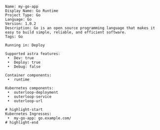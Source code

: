 ```console
Name: my-go-app
Display Name: Go Runtime
Project Type: Go
Language: Go
Version: 1.0.2
Description: Go is an open source programming language that makes it easy to build simple, reliable, and efficient software.
Tags: Go

Running in: Deploy

Supported astra features:
 •  Dev: true
 •  Deploy: true
 •  Debug: false

Container components:
 •  runtime

Kubernetes components:
 •  outerloop-deployment
 •  outerloop-service
 •  outerloop-url

# highlight-start
Kubernetes Ingresses:
 •  my-go-app: go.example.com/
# highlight-end


```